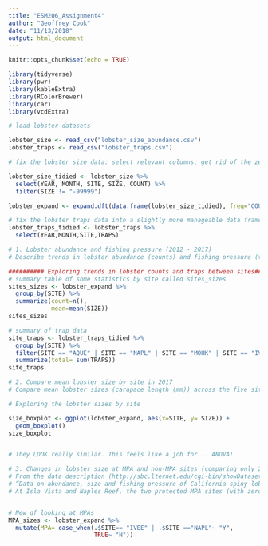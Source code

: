 ```yaml
---
title: "ESM206_Assignment4"
author: "Geoffrey Cook"
date: "11/13/2018"
output: html_document
---
```


```r
knitr::opts_chunk$set(echo = TRUE)
```

```r

library(tidyverse)
library(pwr)
library(kableExtra)
library(RColorBrewer)
library(car)
library(vcdExtra)

# load lobster datasets 

lobster_size <- read_csv("lobster_size_abundance.csv")
lobster_traps <- read_csv("lobster_traps.csv")

# fix the lobster size data: select relevant columns, get rid of the zero counts, expand so that each lobster has its own row

lobster_size_tidied <- lobster_size %>% 
  select(YEAR, MONTH, SITE, SIZE, COUNT) %>% 
  filter(SIZE != "-99999")

lobster_expand <- expand.dft(data.frame(lobster_size_tidied), freq="COUNT")

# fix the lobster traps data into a slightly more manageable data frame
lobster_traps_tidied <- lobster_traps %>% 
  select(YEAR,MONTH,SITE,TRAPS)

```



```r

# 1. Lobster abundance and fishing pressure (2012 - 2017)
# Describe trends in lobster abundance (counts) and fishing pressure (trap buoys) at the five locations from 2012 - 2017. Ignore transect information - we are only interested in evaluating abundance and pressure on the order of SITE. Note: you are not expected to use regression here - just think of ways to clearly describe annual totals visually and in text, noting important trends, events and differences.

########## Exploring trends in lobster counts and traps between sites##########
# summary table of some statistics by site called sites_sizes
sites_sizes <- lobster_expand %>% 
  group_by(SITE) %>% 
  summarize(count=n(),
            mean=mean(SIZE))
sites_sizes

# summary of trap data
site_traps <- lobster_traps_tidied %>% 
  group_by(SITE) %>%
  filter(SITE == "AQUE" | SITE == "NAPL" | SITE == "MOHK" | SITE == "IVEE" | SITE == "CARP") %>% 
  summarize(total= sum(TRAPS))
site_traps

```

```r

# 2. Compare mean lobster size by site in 2017
# Compare mean lobster sizes (carapace length (mm)) across the five sites for lobster observations collected in 2017. 

# Exploring the lobster sizes by site

size_boxplot <- ggplot(lobster_expand, aes(x=SITE, y= SIZE)) +
  geom_boxplot()
size_boxplot


# They LOOK really similar. This feels like a job for... ANOVA!


```

```r

# 3. Changes in lobster size at MPA and non-MPA sites (comparing only 2012 and 2017 sizes)
# From the data description (http://sbc.lternet.edu/cgi-bin/showDataset.cgi?docid=knb-lter-sbc.77):
# “Data on abundance, size and fishing pressure of California spiny lobster (Panulirus interruptus) are collected along the mainland coast of the Santa Barbara Channel. Spiny lobsters are an important predator in giant kelp forests off southern California. Two SBC LTER study reefs are located in or near the California Fish and Game Network of Marine Protected Areas (MPA), Naples and Isla Vista, both established as MPAs on 2012-01-01. MPAs provide a unique opportunity to investigate the effects of fishing on kelp forest community dynamics. Sampling began in 2012 and is ongoing.”
# At Isla Vista and Naples Reef, the two protected MPA sites (with zero fishing pressure), how do lobster sizes in 2012 and 2017 compare? At the non-MPA sites?


# New df looking at MPAs
MPA_sizes <- lobster_expand %>% 
  mutate(MPA= case_when(.$SITE== "IVEE" | .$SITE =="NAPL"~ "Y",
                        TRUE~ "N"))

```


